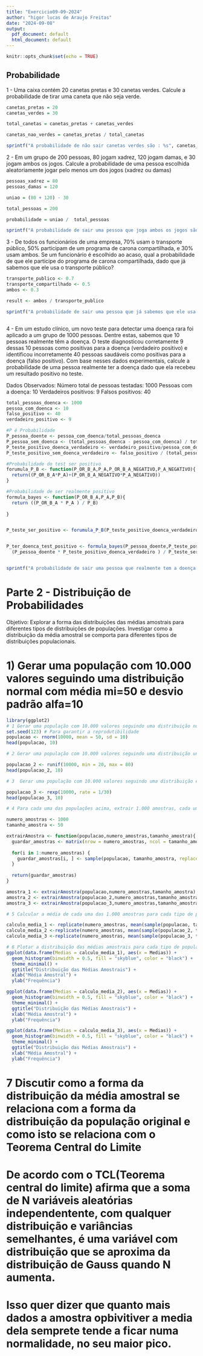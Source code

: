 ```yaml
---
title: "Exercicio09-09-2024"
author: "higor lucas de Araujo Freitas"
date: "2024-09-08"
output:
  pdf_document: default
  html_document: default
---
```


```r
knitr::opts_chunk$set(echo = TRUE)
```

## Probabilidade

1 - Uma caixa contém 20 canetas pretas e 30 canetas verdes. Calcule a probabilidade de tirar uma caneta que não seja verde. 

```r
canetas_pretas = 20
canetas_verdes = 30

total_canetas = canetas_pretas + canetas_verdes

canetas_nao_verdes = canetas_pretas / total_canetas 

sprintf("A probabilidade de não sair canetas verdes são : %s", canetas_nao_verdes)


```
2 - Em um grupo de 200 pessoas, 80 jogam xadrez, 120 jogam damas, e 30 jogam ambos os jogos. Calcule a probabilidade de uma pessoa escolhida aleatoriamente jogar pelo menos um dos jogos (xadrez ou damas)

```r

pessoas_xadrez = 80
pessoas_damas = 120

uniao = (80 + 120) - 30 

total_pessoas = 200

probabilidade = uniao /  total_pessoas

sprintf("A probabilidade de sair uma pessoa que joga ambos os jogos são : %s", probabilidade)

```

3 - De todos os funcionários de uma empresa, 70% usam o transporte público, 50% participam de um programa de carona compartilhada, e 30% usam ambos. Se um funcionário é escolhido ao acaso, qual a probabilidade de que ele participe do programa de carona compartilhada, dado que já sabemos que ele usa o transporte público? 

```r
transporte_publico <- 0.7
transporte_compartilhado <- 0.5
ambos <- 0.3

result <- ambos / transporte_publico

sprintf("A probabilidade de sair uma pessoa que já sabemos que ele usa o transporte público é  : %s", result)



```
4 - Em um estudo clínico, um novo teste para detectar uma doença rara foi aplicado a um grupo de 1000 pessoas. Dentre estas, sabemos que 10 pessoas realmente têm a doença. O teste diagnosticou corretamente 9 dessas 10 pessoas como positivas para a doença (verdadeiro positivo) e identificou incorretamente 40 pessoas saudáveis como positivas para a doença (falso positivo). Com base nesses dados experimentais, calcule a probabilidade de uma pessoa realmente ter a doença dado que ela recebeu um resultado positivo no teste. 

Dados Observados:
Número total de pessoas testadas: 1000
Pessoas com a doença: 10
Verdadeiros positivos: 9
Falsos positivos: 40

```r

total_pessoas_doenca <- 1000
pessoa_com_doenca <- 10
falso_positivo <- 40
verdadeiro_positivo <- 9

#P é Probabilidade
P_pessoa_doente <- pessoa_com_doenca/total_pessoas_doenca
P_pessoa_sem_doenca <- (total_pessoas_doenca - pessoa_com_doenca) / total_pessoas_doenca
P_teste_positivo_doenca_verdadeiro <- verdadeiro_positivo/pessoa_com_doenca
P_teste_positivo_sem_doenca_verdadeiro <- falso_positivo / (total_pessoas_doenca - pessoa_com_doenca)

#Probabilidade do test ser positivo 
forumula_P_B <- function(P_OR_B_A,P_A,P_OR_B_A_NEGATIVO,P_A_NEGATIVO){
  return((P_OR_B_A*P_A)+(P_OR_B_A_NEGATIVO*P_A_NEGATIVO))
} 

#Probabilidade de ser realmente positivo 
formula_bayes <- function(P_OR_B_A,P_A,P_B){
  return ((P_OR_B_A * P_A ) / P_B)
  
}


P_teste_ser_positivo <- forumula_P_B(P_teste_positivo_doenca_verdadeiro,P_pessoa_doente,P_teste_positivo_sem_doenca_verdadeiro,P_pessoa_sem_doenca ) 


P_ter_doenca_test_positivo <- formula_bayes(P_pessoa_doente,P_teste_positivo_doenca_verdadeiro,P_teste_ser_positivo)
  (P_pessoa_doente * P_teste_positivo_doenca_verdadeiro ) / P_teste_ser_positivo


sprintf("A probabilidade de sair uma pessoa que realmente tem a doença dado que ela recebeu um resultado positivo no teste é  : %s", P_ter_doenca_test_positivo)


```
# Parte 2 - Distribuição de Probabilidades

Objetivo: Explorar a forma das distribuições das médias amostrais para diferentes tipos de distribuições de populações.
Investigar como a distribuição da média amostral se comporta para diferentes tipos de distribuições populacionais. 

# 1) Gerar uma população com 10.000 valores seguindo uma distribuição normal com média mi=50 e desvio padrão alfa=10


```r
library(ggplot2)
# 1 Gerar uma população com 10.000 valores seguindo uma distribuição normal com média mi=50 e desvio padrão alfa=10.
set.seed(123) # Para garantir a reprodutibilidade
populacao <- rnorm(10000, mean = 50, sd = 10)
head(populacao, 10)

# 2 Gerar uma população com 10.000 valores seguindo uma distribuição uniforme entre 20 e 80

populacao_2 <- runif(10000, min = 20, max = 80)
head(populacao_2, 10)

# 3  Gerar uma população com 10.000 valores seguindo uma distribuição exponencial com taxa delta=1/30

populacao_3 <- rexp(10000, rate = 1/30)
head(populacao_3, 10)

# 4 Para cada uma das populações acima, extrair 1.000 amostras, cada uma com 50 observações

numero_amostras <- 1000
tamanho_amostra <- 50

extrairAmostra <- function(populacao,numero_amostras,tamanho_amostra){
  guardar_amostras <- matrix(nrow = numero_amostras, ncol = tamanho_amostra)
  
  for(i in 1:numero_amostras) {
    guardar_amostras[i, ] <- sample(populacao, tamanho_amostra, replace = TRUE)
  }
  
  return(guardar_amostras)
}

amostra_1 <- extrairAmostra(populacao,numero_amostras,tamanho_amostra)
amostra_2 <- extrairAmostra(populacao_2,numero_amostras,tamanho_amostra)
amostra_3 <- extrairAmostra(populacao_3,numero_amostras,tamanho_amostra)

# 5 Calcular a média de cada uma das 1.000 amostras para cada tipo de população.

calculo_media_1 <- replicate(numero_amostras, mean(sample(populacao, tamanho_amostra, replace = TRUE)))
calculo_media_2 <-replicate(numero_amostras, mean(sample(populacao_2, tamanho_amostra, replace = TRUE)))
calculo_media_3 <-replicate(numero_amostras, mean(sample(populacao_3, tamanho_amostra, replace = TRUE)))

```


```r
# 6 Plotar a distribuição das médias amostrais para cada tipo de população.
ggplot(data.frame(Medias = calculo_media_1), aes(x = Medias)) +
  geom_histogram(binwidth = 0.5, fill = "skyblue", color = "black") +
  theme_minimal() +
  ggtitle("Distribuição das Médias Amostrais") +
  xlab("Média Amostral") +
  ylab("Frequência")
```

```r


ggplot(data.frame(Medias = calculo_media_2), aes(x = Medias)) +
  geom_histogram(binwidth = 0.5, fill = "skyblue", color = "black") +
  theme_minimal() +
  ggtitle("Distribuição das Médias Amostrais") +
  xlab("Média Amostral") +
  ylab("Frequência")
```

```r
ggplot(data.frame(Medias = calculo_media_3), aes(x = Medias)) +
  geom_histogram(binwidth = 0.5, fill = "skyblue", color = "black") +
  theme_minimal() +
  ggtitle("Distribuição das Médias Amostrais") +
  xlab("Média Amostral") +
  ylab("Frequência")

```

# 7 Discutir como a forma da distribuição da média amostral se relaciona com a forma da distribuição da população original e como isto se relaciona com o Teorema Central do Limite

# De acordo com o TCL(Teorema central do limite) afirma que a soma de N variáveis aleatórias independentente, com qualquer distribuição e variâncias semelhantes, é uma variável com distribuição que se aproxima da distribuição de Gauss quando N aumenta. 

# Isso quer dizer que quanto mais dados a amostra opbivitiver a media dela semprete tende a ficar numa normalidade, no seu maior pico. 

